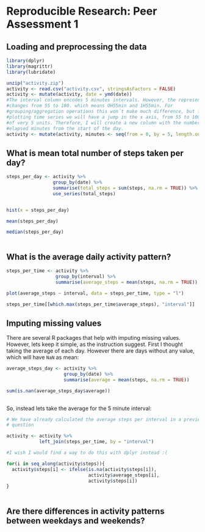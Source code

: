 Reproducible Research: Peer Assessment 1
====



## Loading and preprocessing the data
```r
library(dplyr)
library(magrittr)
library(lubridate)

unzip("activity.zip")
activity <- read.csv("activity.csv", stringsAsFactors = FALSE)
activity <- mutate(activity, date = ymd(date))
#The interval column encodes 5 minutes intervals. However, the representation
#changes from 55 to 100. which means 0H55min and 1H55min. For
#grouping/aggregation operations this won´t make much difference, but for
#plotting time series we will have a jump in the x axis, from 55 to 100 instead
#of very 5 units. Therefore, I will create a new column with the number of
#elapsed minutes from the start of the day.
activity <- mutate(activity, minutes <- seq(from = 0, by = 5, length.out = 288))
```



## What is mean total number of steps taken per day?


```r
steps_per_day <- activity %>% 
                 group_by(date) %>%
                 summarise(total_steps = sum(steps, na.rm = TRUE)) %>%
                 use_series(total_steps)


hist(x = steps_per_day)

mean(steps_per_day)

median(steps_per_day)
                 
```


## What is the average daily activity pattern?


```r
steps_per_time <- activity %>%
                  group_by(interval) %>%
                  summarise(average_steps = mean(steps, na.rm = TRUE))

plot(average_steps ~ interval, data = steps_per_time, type = "l")

steps_per_time[[which.max(steps_per_time$average_steps), "interval"]]

```

## Imputing missing values

There are several R packages that help with imputing missing values. However, lets keep it simple, as the instruction suggest.
First I thought taking the average of each day. However there are days without any value, which will have `NaN` as mean:



```r

average_steps_day <- activity %>%
                     group_by(date) %>%
                     summarise(average = mean(steps, na.rm = TRUE))

sum(is.nan(average_steps_day$average))
            

```

So, instead lets take the average for the 5 minute interval:

```r
# We have already calculated the average steps per interval in a previous
# question

activity <- activity %>%
            left_join(steps_per_time, by = "interval") 

#I wish I would find a way to do this with dplyr instead :(

for(i in seq_along(activity$steps)){
  activity$steps[i] <- ifelse(is.na(activity$steps[i]), 
                              activity$average_steps[i], 
                              activity$steps[i])
}
  

```



## Are there differences in activity patterns between weekdays and weekends?
